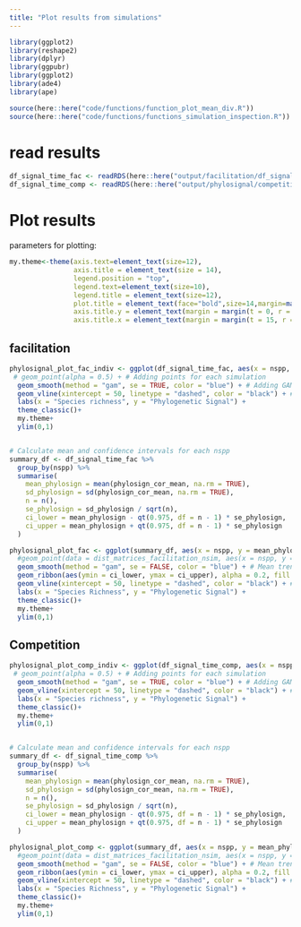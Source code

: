 ```yaml
---
title: "Plot results from simulations"
---
```


```r
library(ggplot2)
library(reshape2)
library(dplyr)
library(ggpubr)
library(ggplot2)
library(ade4)
library(ape)

source(here::here("code/functions/function_plot_mean_div.R"))
source(here::here("code/functions/functions_simulation_inspection.R"))
```



# read results

```r
df_signal_time_fac <- readRDS(here::here("output/facilitation/df_signal_time_100sim_fac.rds"))
df_signal_time_comp <- readRDS(here::here("output/phylosignal/competition/df_signal_time_comp.rds"))
```



# Plot results


parameters for plotting:

```r
my.theme<-theme(axis.text=element_text(size=12),
                axis.title = element_text(size = 14),
                legend.position = "top",
                legend.text=element_text(size=10),
                legend.title = element_text(size=12),
                plot.title = element_text(face="bold",size=14,margin=margin(0,0,20,0),hjust = 0.5),
                axis.title.y = element_text(margin = margin(t = 0, r = 15, b = 0, l = 0)),
                axis.title.x = element_text(margin = margin(t = 15, r = 0, b = 0, l = 0)))
```




## facilitation

```r

phylosignal_plot_fac_indiv <- ggplot(df_signal_time_fac, aes(x = nspp, y = phylosign_cor_mean, group = sim)) +
 # geom_point(alpha = 0.5) + # Adding points for each simulation
  geom_smooth(method = "gam", se = TRUE, color = "blue") + # Adding GAM trend line with confidence interval
  geom_vline(xintercept = 50, linetype = "dashed", color = "black") + # Adding vertical dashed line
  labs(x = "Species richness", y = "Phylogenetic Signal") +
  theme_classic()+
  my.theme+
  ylim(0,1)


# Calculate mean and confidence intervals for each nspp
summary_df <- df_signal_time_fac %>%
  group_by(nspp) %>%
  summarise(
    mean_phylosign = mean(phylosign_cor_mean, na.rm = TRUE),
    sd_phylosign = sd(phylosign_cor_mean, na.rm = TRUE),
    n = n(),
    se_phylosign = sd_phylosign / sqrt(n),
    ci_lower = mean_phylosign - qt(0.975, df = n - 1) * se_phylosign,
    ci_upper = mean_phylosign + qt(0.975, df = n - 1) * se_phylosign
  )

phylosignal_plot_fac <- ggplot(summary_df, aes(x = nspp, y = mean_phylosign)) +
  #geom_point(data = dist_matrices_facilitation_nsim, aes(x = nspp, y = phylosign_cor_mean), alpha = 0.3) + # Scatter plot of all data points
  geom_smooth(method = "gam", se = FALSE, color = "blue") + # Mean trend line
  geom_ribbon(aes(ymin = ci_lower, ymax = ci_upper), alpha = 0.2, fill = "blue") + # Confidence interval
  geom_vline(xintercept = 50, linetype = "dashed", color = "black") + # Vertical dashed line at nspp = 50
  labs(x = "Species Richness", y = "Phylogenetic Signal") +
  theme_classic()+
  my.theme+
  ylim(0,1)

```



## Competition


```r

phylosignal_plot_comp_indiv <- ggplot(df_signal_time_comp, aes(x = nspp, y = phylosign_cor_mean, group = sim)) +
 # geom_point(alpha = 0.5) + # Adding points for each simulation
  geom_smooth(method = "gam", se = TRUE, color = "blue") + # Adding GAM trend line with confidence interval
  geom_vline(xintercept = 50, linetype = "dashed", color = "black") + # Adding vertical dashed line
  labs(x = "Species richness", y = "Phylogenetic Signal") +
  theme_classic()+
  my.theme+
  ylim(0,1)


# Calculate mean and confidence intervals for each nspp
summary_df <- df_signal_time_comp %>%
  group_by(nspp) %>%
  summarise(
    mean_phylosign = mean(phylosign_cor_mean, na.rm = TRUE),
    sd_phylosign = sd(phylosign_cor_mean, na.rm = TRUE),
    n = n(),
    se_phylosign = sd_phylosign / sqrt(n),
    ci_lower = mean_phylosign - qt(0.975, df = n - 1) * se_phylosign,
    ci_upper = mean_phylosign + qt(0.975, df = n - 1) * se_phylosign
  )

phylosignal_plot_comp <- ggplot(summary_df, aes(x = nspp, y = mean_phylosign)) +
  #geom_point(data = dist_matrices_facilitation_nsim, aes(x = nspp, y = phylosign_cor_mean), alpha = 0.3) + # Scatter plot of all data points
  geom_smooth(method = "gam", se = FALSE, color = "blue") + # Mean trend line
  geom_ribbon(aes(ymin = ci_lower, ymax = ci_upper), alpha = 0.2, fill = "blue") + # Confidence interval
  geom_vline(xintercept = 50, linetype = "dashed", color = "black") + # Vertical dashed line at nspp = 50
  labs(x = "Species Richness", y = "Phylogenetic Signal") +
  theme_classic()+
  my.theme+
  ylim(0,1)

```